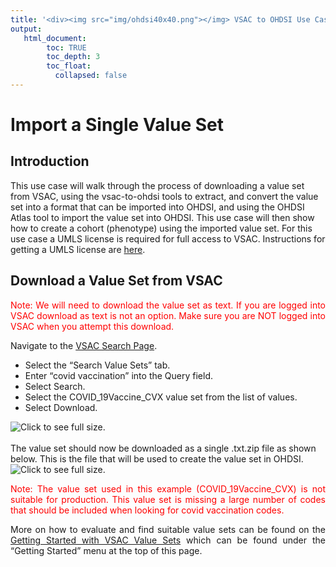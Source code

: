 ---
title: '<div><img src="img/ohdsi40x40.png"></img> VSAC to OHDSI Use Cases and Examples</div>'
output:
   html_document:
        toc: TRUE
        toc_depth: 3
        toc_float:
          collapsed: false
---

<!--
*
* javascript
*
* -->

<script>
  function openFullSizeImage(imageSrc) {
    // Open a new window with the full-size image
    window.open(imageSrc, '_blank', 'width=auto,height=auto');
  }
</script>

# Import a Single Value Set
## Introduction
This use case will walk through the process of 
downloading a value set from VSAC, 
using the vsac-to-ohdsi tools to extract, 
and convert the value set into a format that can be imported into OHDSI, 
and using the OHDSI Atlas tool to import the value set into OHDSI. 
This use case will then show how to create a cohort (phenotype) 
using the imported value set. 
For this use case a UMLS license is required for full access to VSAC. 
Instructions for getting a UMLS license are 
<a href="./getting-started_vsac.html">here</a>. 

## Download a Value Set from VSAC

<!--
*
* Download
*
-->

<p align="justify">
  <font  color="red">
    Note: We will need to download the value set as text. 
    If you are logged into VSAC download as text is not an option. 
    Make sure you are NOT logged into VSAC when you attempt this download. 
  </font>
</p>

Navigate to the 
<a href="https://vsac.nlm.nih.gov/valueset/expansions?pr=all">VSAC Search Page</a>. 
<ul>
  <li>
    Select the "Search Value Sets" tab. 
  </li>
  <li>
    Enter "covid vaccination" into the Query field. 
  </li>
  <li>
    Select Search. 
  </li>
  <li>
    Select the COVID_19Vaccine_CVX value set from the list of values. 
  </li>
  <li>
    Select Download. 
  </li>
</ul>
<img 
  src="./img/use-cases/01-use-cases-01-import-single/01-download.png" 
  onclick="openFullSizeImage('./img/use-cases/01-use-cases-01-import-single/01-download.png')" 
  title="Click to see full size."
/>
<br/>
<br/>
The value set should now be downloaded as a single .txt.zip file as shown below. 
This is the file that will be used to create the value set in OHDSI. 
<br/>
<img 
  src="./img/use-cases/01-use-cases-01-import-single/02-downloaded.png" 
  onclick="openFullSizeImage('./img/use-cases/01-use-cases-01-import-single/02-downloaded.png')" 
  title="Click to see full size."
/>

<p align="justify">
  <font  color="red">
    Note: The value set used in this example (COVID_19Vaccine_CVX) is not suitable for production. 
    This value set is missing a large number of codes that should be included 
    when looking for covid vaccination codes. 
  </font>
</p>
<p align="justify">
  More on how to evaluate and find suitable value sets can be found on the 
  <a href="getting-started-vsac-value-sets.html">Getting Started with VSAC Value Sets</a> 
  which can be found under the "Getting Started" menu at the top of this page. 
</p>

